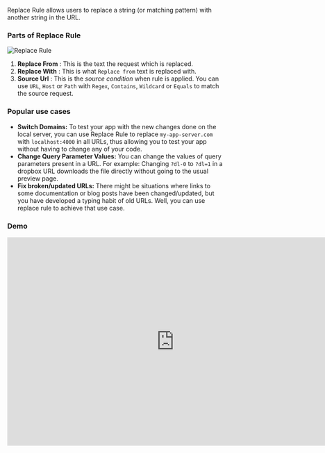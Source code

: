 Replace Rule allows users to replace a string (or matching pattern) with another string in the URL. 

### Parts of Replace Rule
<img src="/img/docs/annotated-replace-rule.png" alt="Replace Rule"/>

1. **Replace From** : This is the text the request which is replaced.
2. **Replace With** : This is what `Replace from` text is replaced with.
3. **Source Url** : This is the *source condition* when rule is applied. You can use `URL`, `Host` or `Path` with `Regex`, `Contains`, `Wildcard` or `Equals` to match the source request.


### Popular use cases

- **Switch Domains:** To test your app with the new changes done on the local server, you can use Replace Rule to replace `my-app-server.com` with `localhost:4000` in all URLs, thus allowing you to test your app without having to change any of your code.
- **Change Query Parameter Values:** You can change the values of query parameters present in a URL. For example: Changing `?dl-0` to `?dl=1` in a dropbox URL downloads the file directly without going to the usual preview page.
- **Fix broken/updated URLs:** There might be situations where links to some documentation or blog posts have been changed/updated, but you have developed a typing habit of old URLs. Well, you can use replace rule to achieve that use case.

### Demo
 
<center>
  <iframe width="768" height="480" src="https://www.youtube.com/embed/3esnRDWUBdU" title="YouTube video player" frameborder="0" allow="accelerometer; autoplay; clipboard-write; encrypted-media; gyroscope; picture-in-picture; web-share" allowfullscreen></iframe>
</center>
